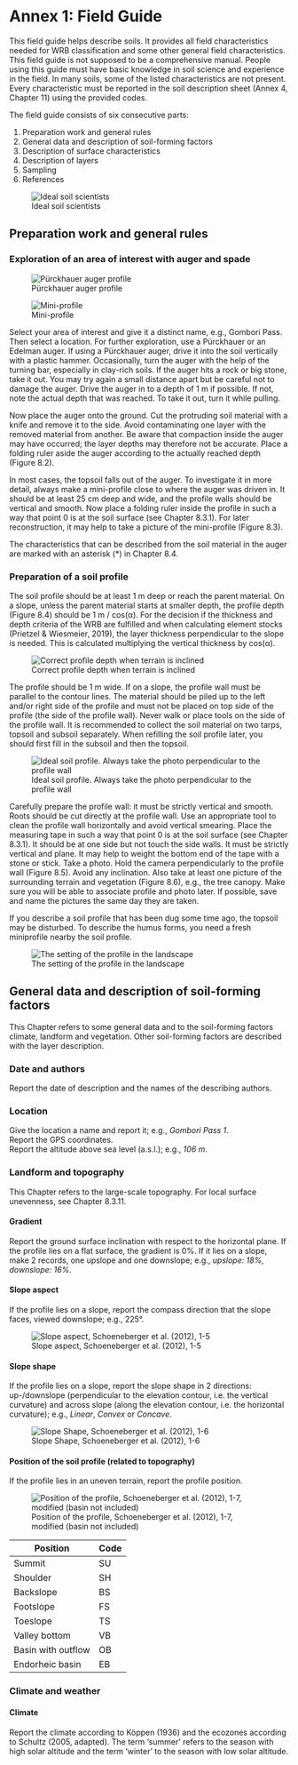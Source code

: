 # Annex 1: Field Guide

This field guide helps describe soils. It provides all field characteristics needed for WRB classification and some other general field characteristics. This field guide is not supposed to be a comprehensive manual. People using this guide must have basic knowledge in soil science and experience in the field. In many soils, some of the listed characteristics are not present. Every characteristic must be reported in the soil description sheet (Annex 4, Chapter 11) using the provided codes.

The field guide consists of six consecutive parts:

1.  Preparation work and general rules
2.  General data and description of soil-forming factors
3.  Description of surface characteristics
4.  Description of layers
5.  Sampling
6.  References

![Ideal soil scientists](figure_8-1.png)

## Preparation work and general rules

### Exploration of an area of interest with auger and spade

::: {grid}
::: {grid-col-4}
![Pürckhauer auger profile](figure_8-2.png)

![Mini-profile](figure_8-3.png)
:::

::: {grid-col-8}
Select your area of interest and give it a distinct name, e.g., Gombori Pass. Then select a location. For further exploration, use a Pürckhauer or an Edelman auger. If using a Pürckhauer auger, drive it into the soil vertically with a plastic hammer. Occasionally, turn the auger with the help of the turning bar, especially in clay-rich soils. If the auger hits a rock or big stone, take it out. You may try again a small distance apart but be careful not to damage the auger. Drive the auger in to a depth of 1 m if possible. If not, note the actual depth that was reached. To take it out, turn it while pulling.

Now place the auger onto the ground. Cut the protruding soil material with a knife and remove it to the side. Avoid contaminating one layer with the removed material from another. Be aware that compaction inside the auger may have occurred; the layer depths may therefore not be accurate. Place a folding ruler aside the auger according to the actually reached depth (Figure 8.2).

In most cases, the topsoil falls out of the auger. To investigate it in more detail, always make a mini-profile close to where the auger was driven in. It should be at least 25 cm deep and wide, and the profile walls should be vertical and smooth. Now place a folding ruler inside the profile in such a way that point 0 is at the soil surface (see Chapter 8.3.1). For later reconstruction, it may help to take a picture of the mini-profile (Figure 8.3).

The characteristics that can be described from the soil material in the auger are marked with an asterisk (\*) in Chapter 8.4.
:::
:::

### Preparation of a soil profile

The soil profile should be at least 1 m deep or reach the parent material. On a slope, unless the parent material starts at smaller depth, the profile depth (Figure 8.4) should be 1 m / cos(α). For the decision if the thickness and depth criteria of the WRB are fulfilled and when calculating element stocks (Prietzel & Wiesmeier, 2019), the layer thickness perpendicular to the slope is needed. This is calculated multiplying the vertical thickness by cos(α).

![Correct profile depth when terrain is inclined](figure_8-4.png)

The profile should be 1 m wide. If on a slope, the profile wall must be parallel to the contour lines. The material should be piled up to the left and/or right side of the profile and must not be placed on top side of the profile (the side of the profile wall). Never walk or place tools on the side of the profile wall. It is recommended to collect the soil material on two tarps, topsoil and subsoil separately. When refilling the soil profile later, you should first fill in the subsoil and then the topsoil.

::: {grid}
::: {grid-col-4}
![Ideal soil profile. Always take the photo perpendicular to the profile wall](figure_8-5.png)
:::

::: {grid-col-8}
Carefully prepare the profile wall: it must be strictly vertical and smooth. Roots should be cut directly at the profile wall. Use an appropriate tool to clean the profile wall horizontally and avoid vertical smearing. Place the measuring tape in such a way that point 0 is at the soil surface (see Chapter 8.3.1). It should be at one side but not touch the side walls. It must be strictly vertical and plane. It may help to weight the bottom end of the tape with a stone or stick. Take a photo. Hold the camera perpendicularly to the profile wall (Figure 8.5). Avoid any inclination. Also take at least one picture of the surrounding terrain and vegetation (Figure 8.6), e.g., the tree canopy. Make sure you will be able to associate profile and photo later. If possible, save and name the pictures the same day they are taken.

If you describe a soil profile that has been dug some time ago, the topsoil may be disturbed. To describe the humus forms, you need a fresh miniprofile nearby the soil profile.
:::
:::

![The setting of the profile in the landscape](figure_8-6.png)

## General data and description of soil-forming factors

This Chapter refers to some general data and to the soil-forming factors climate, landform and vegetation. Other soil-forming factors are described with the layer description.

### Date and authors

Report the date of description and the names of the describing authors.

### Location

Give the location a name and report it; e.g., *Gombori Pass 1*.\
Report the GPS coordinates.\
Report the altitude above sea level (a.s.l.); e.g., *106 m*.

### Landform and topography

This Chapter refers to the large-scale topography. For local surface unevenness, see Chapter 8.3.11.

#### Gradient

Report the ground surface inclination with respect to the horizontal plane. If the profile lies on a flat surface, the gradient is 0%. If it lies on a slope, make 2 records, one upslope and one downslope; e.g., *upslope: 18%, downslope: 16%*.

#### Slope aspect

If the profile lies on a slope, report the compass direction that the slope faces, viewed downslope; e.g., 225°.

![Slope aspect, Schoeneberger et al. (2012), 1-5](figure_8-7.png)

#### Slope shape

If the profile lies on a slope, report the slope shape in 2 directions: up-/downslope (perpendicular to the elevation contour, i.e. the vertical curvature) and across slope (along the elevation contour, i.e. the horizontal curvature); e.g., *Linear*, *Convex* or *Concave*.

![Slope Shape, Schoeneberger et al. (2012), 1-6](figure_8-8.png)

#### Position of the soil profile (related to topography)

If the profile lies in an uneven terrain, report the profile position.

![Position of the profile, Schoeneberger et al. (2012), 1-7, modified (basin not included)](figure_8-9.png)

| Position           | Code |
|--------------------|------|
| Summit             | SU   |
| Shoulder           | SH   |
| Backslope          | BS   |
| Footslope          | FS   |
| Toeslope           | TS   |
| Valley bottom      | VB   |
| Basin with outflow | OB   |
| Endorheic basin    | EB   |

### Climate and weather

#### Climate

Report the climate according to Köppen (1936) and the ecozones according to Schultz (2005, adapted). The term 'summer' refers to the season with high solar altitude and the term 'winter' to the season with low solar altitude.
